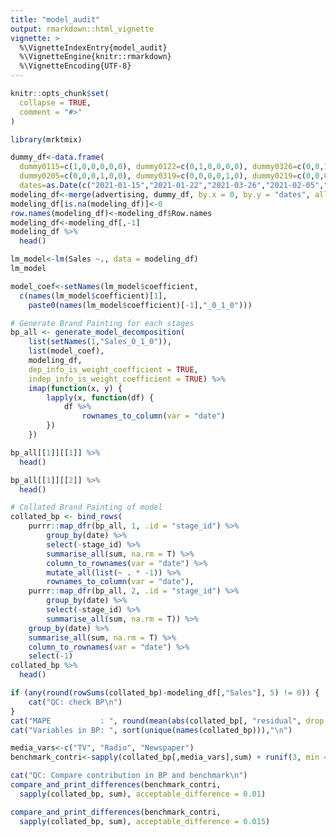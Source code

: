 ```yaml
---
title: "model_audit"
output: rmarkdown::html_vignette
vignette: >
  %\VignetteIndexEntry{model_audit}
  %\VignetteEngine{knitr::rmarkdown}
  %\VignetteEncoding{UTF-8}
---
```


```r
knitr::opts_chunk$set(
  collapse = TRUE,
  comment = "#>"
)
```

```r
library(mrktmix)
```

```r
dummy_df<-data.frame(
  dummy0115=c(1,0,0,0,0,0),	dummy0122=c(0,1,0,0,0,0), dummy0326=c(0,0,1,0,0,0),
  dummy0205=c(0,0,0,1,0,0), dummy0319=c(0,0,0,0,1,0), dummy0219=c(0,0,0,0,0,1),
  dates=as.Date(c("2021-01-15","2021-01-22","2021-03-26","2021-02-05","2021-03-19","2021-02-19")))
modeling_df<-merge(advertising, dummy_df, by.x = 0, by.y = "dates", all =T)
modeling_df[is.na(modeling_df)]<-0
row.names(modeling_df)<-modeling_df$Row.names
modeling_df<-modeling_df[,-1]
modeling_df %>%
  head()
```  

```r
lm_model<-lm(Sales ~., data = modeling_df)
lm_model
```

```r
model_coef<-setNames(lm_model$coefficient,
  c(names(lm_model$coefficient)[1],
    paste0(names(lm_model$coefficient)[-1],"_0_1_0")))

# Generate Brand Painting for each stages
bp_all <- generate_model_decomposition(
    list(setNames(1,"Sales_0_1_0")),
    list(model_coef),
    modeling_df,
    dep_info_is_weight_coefficient = TRUE,
    indep_info_is_weight_coefficient = TRUE) %>%
    imap(function(x, y) {
        lapply(x, function(df) {
            df %>%
                rownames_to_column(var = "date")
        })
    })
```

```r
bp_all[[1]][[1]] %>%
  head()
```

```r
bp_all[[1]][[2]] %>%
  head()
```

```r
# Collated Brand Painting of model
collated_bp <- bind_rows(
    purrr::map_dfr(bp_all, 1, .id = "stage_id") %>%
        group_by(date) %>%
        select(-stage_id) %>%
        summarise_all(sum, na.rm = T) %>%
        column_to_rownames(var = "date") %>%
        mutate_all(list(~ . * -1)) %>%
        rownames_to_column(var = "date"),
    purrr::map_dfr(bp_all, 2, .id = "stage_id") %>%
        group_by(date) %>%
        select(-stage_id) %>%
        summarise_all(sum, na.rm = T)) %>%
    group_by(date) %>%
    summarise_all(sum, na.rm = T) %>%
    column_to_rownames(var = "date") %>%
    select(-1)
collated_bp %>%
  head()
```

```r
if (any(round(rowSums(collated_bp)-modeling_df[,"Sales"], 5) != 0)) {
    cat("QC: check BP\n")
}
cat("MAPE           : ", round(mean(abs(collated_bp[, "residual", drop = F] / rowSums(collated_bp))[, 1]) * 100,4), "% \n")
cat("Variables in BP: ", sort(unique(names(collated_bp))),"\n")
```

```r
media_vars<-c("TV", "Radio", "Newspaper")
benchmark_contri<-sapply(collated_bp[,media_vars],sum) + runif(3, min = 0.005, max = 0.015)

cat("QC: Compare contribution in BP and benchmark\n")
compare_and_print_differences(benchmark_contri,
  sapply(collated_bp, sum), acceptable_difference = 0.01)

compare_and_print_differences(benchmark_contri,
  sapply(collated_bp, sum), acceptable_difference = 0.015)
```